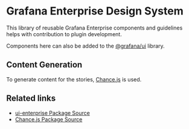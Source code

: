<Meta title="Docs Overview/Introduction" />

# Grafana Enterprise Design System

This library of reusable Grafana Enterprise components and guidelines helps with contribution to plugin development.

Components here can also be added to the [@grafana/ui](https://github.com/grafana/grafana/tree/master/packages/grafana-ui) library.

## Content Generation
To generate content for the stories, [Chance.js](https://chancejs.com/) is used.

## Related links

- [ui-enterprise Package Source](https://github.com/grafana/ui-enterprise)
- [Chance.js Package Source](https://github.com/chancejs/chancejs)
